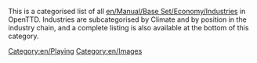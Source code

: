 
This is a categorised list of all [[en/Manual/Base Set/Economy/Industries]] in OpenTTD.  Industries are subcategorised by Climate and by position in the industry chain, and a complete listing is also available at the bottom of this category.

[[Category:en/Playing]]
[[Category:en/Images]]